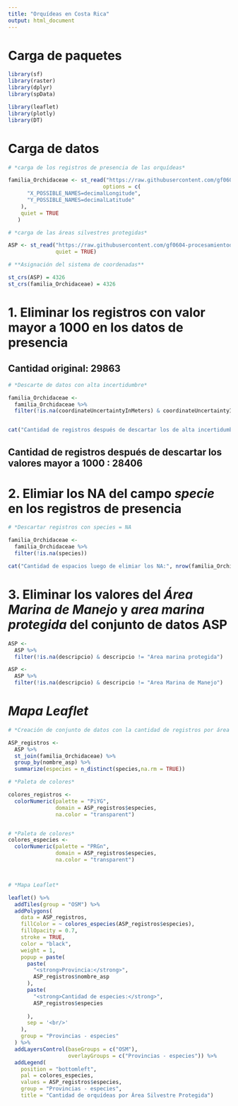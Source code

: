 ```yaml
---
title: "Orquídeas en Costa Rica"
output: html_document
---
```


# Carga de paquetes

```r
library(sf)
library(raster)
library(dplyr)
library(spData)

library(leaflet)
library(plotly)
library(DT)
```


# Carga de datos 

```r
# *carga de los registros de presencia de las orquídeas*

familia_Orchidaceae <- st_read("https://raw.githubusercontent.com/gf0604-procesamientodatosgeograficos/2021i-datos/main/gbif/orchidaceae-cr-registros.csv",
                              options = c(
      "X_POSSIBLE_NAMES=decimalLongitude",
      "Y_POSSIBLE_NAMES=decimalLatitude"
    ),
    quiet = TRUE
   )


```


```r
# *carga de las áreas silvestres protegidas*

ASP <- st_read("https://raw.githubusercontent.com/gf0604-procesamientodatosgeograficos/2021i-datos/main/sinac/asp/asp-wgs84.geojson",
               quiet = TRUE)
```

```r
# **Asignación del sistema de coordenadas**

st_crs(ASP) = 4326
st_crs(familia_Orchidaceae) = 4326
```


# **1. Eliminar los registros con valor mayor a 1000 en los datos de presencia**

## Cantidad original: **29863**

```r
# *Descarte de datos con alta incertidumbre* 

familia_Orchidaceae <- 
  familia_Orchidaceae %>%
  filter(!is.na(coordinateUncertaintyInMeters) & coordinateUncertaintyInMeters < 1000) 


cat("Cantidad de registros después de descartar los de alta incertidumbre", nrow(familia_Orchidaceae))
```

## Cantidad de registros después de descartar los valores mayor a 1000 : **28406**


# **2. Elimiar los NA del campo *specie* en los registros de presencia**


```r
# *Descartar registros con species = NA

familia_Orchidaceae <- 
  familia_Orchidaceae %>%
  filter(!is.na(species))

cat("Cantidad de espacios luego de elimiar los NA:", nrow(familia_Orchidaceae))

```


# **3. Eliminar los valores del *Área Marina de Manejo* y *area marina protegida* del conjunto de datos ASP**


```r
ASP <-
  ASP %>%
  filter(!is.na(descripcio) & descripcio != "Area marina protegida")
```


```r
ASP <-
  ASP %>%
  filter(!is.na(descripcio) & descripcio != "Area Marina de Manejo")
```


# *Mapa Leaflet*


```r
# *Creación de conjunto de datos con la cantidad de registros por área protegida*

ASP_registros <-
  ASP %>%
  st_join(familia_Orchidaceae) %>%
  group_by(nombre_asp) %>%
  summarize(especies = n_distinct(species,na.rm = TRUE)) 
```

```r
# *Paleta de colores*

colores_registros <-
  colorNumeric(palette = "PiYG",
               domain = ASP_registros$especies,
               na.color = "transparent")


# *Paleta de colores*
colores_especies <-
  colorNumeric(palette = "PRGn",
               domain = ASP_registros$especies,
               na.color = "transparent")



# *Mapa Leaflet*

leaflet() %>%
  addTiles(group = "OSM") %>%
  addPolygons(
    data = ASP_registros,
    fillColor = ~ colores_especies(ASP_registros$especies),
    fillOpacity = 0.7,
    stroke = TRUE,
    color = "black",
    weight = 1,
    popup = paste(
      paste(
        "<strong>Provincia:</strong>",
        ASP_registros$nombre_asp
      ),
      paste(
        "<strong>Cantidad de especies:</strong>",
        ASP_registros$especies
        
      ),
      sep = '<br/>'
    ),
    group = "Provincias - especies"
  ) %>%
  addLayersControl(baseGroups = c("OSM"),
                   overlayGroups = c("Provincias - especies")) %>%
  addLegend(
    position = "bottomleft",
    pal = colores_especies,
    values = ASP_registros$especies,
    group = "Provincias - especies",
    title = "Cantidad de orquídeas por Área Silvestre Protegida")      





```








